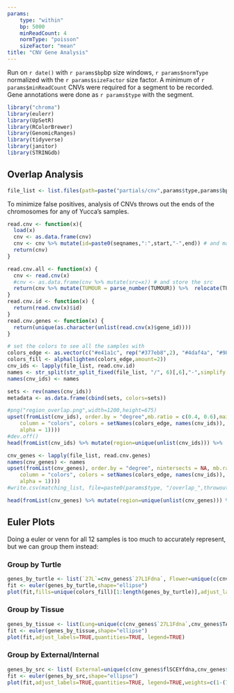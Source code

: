 ```yaml
---
params: 
    type: "within"
    bp: 5000
    minReadCount: 4
    normType: "poisson"
    sizeFactor: "mean"
title: "CNV Gene Analysis" 
---
```

Run on `r date()` with `r params$bp`bp size windows, `r params$normType` normalized with the `r params$sizeFactor` size factor. A minimum of `r params$minReadCount` CNVs were required for a segment to be recorded. Gene annotations were done as `r params$type` with the segment. 

```r
library("chroma")
library(eulerr)
library(UpSetR)
library(RColorBrewer)
library(GenomicRanges)
library(tidyverse)
library(janitor)
library(STRINGdb)
```

## Overlap Analysis 
```r
file_list <- list.files(path=paste("partials/cnv",params$type,params$bp,params$normType,sep="/"),pattern=paste0(params$sizeFactor, "-", params$minReadCount, "-*"),full.names = TRUE)
```
To minimize false positives, analysis of CNVs throws out the ends of the chromosomes for any of Yucca's samples. 
```r

read.cnv <- function(x){
  load(x)
  cnv <- as.data.frame(cnv)
  cnv <- cnv %>% mutate(id=paste0(seqnames,":",start,"-",end)) # and make a unique id for each region
  return(cnv)
}

read.cnv.all <- function(x) {
  cnv <- read.cnv(x)
  #cnv <- as.data.frame(cnv %>% mutate(src=x)) # and store the src 
  return(cnv %>% mutate(TUMOUR = parse_number(TUMOUR)) %>%  relocate(TUMOUR, .after = last_col()) %>% rename("{x}":=TUMOUR))
}
read.cnv.id <- function(x) {
  return(read.cnv(x)$id)
}
read.cnv.genes <- function(x) {
  return(unique(as.character(unlist(read.cnv(x)$gene_id))))
}

# set the colors to see all the samples with 
colors_edge <- as.vector(c("#e41a1c", rep("#377eb8",2), "#4daf4a", "#984ea3","#c36100", "#c47800", "#c38e00", rep("#bfa407", 3), "#b9b925"))
colors_fill <- alpha(lighten(colors_edge,amount=2))
cnv_ids <- lapply(file_list, read.cnv.id)
names <- str_split(str_split_fixed(file_list, "/", 6)[,6],"-",simplify = TRUE)[,3]
names(cnv_ids) <- names

sets <- rev(names(cnv_ids))
metadata <- as.data.frame(cbind(sets, colors=sets))
```

```r
#png("region_overlap.png",width=1200,height=675)
upset(fromList(cnv_ids), order.by = "degree",mb.ratio = c(0.4, 0.6),mainbar.y.label = "CNVs Shared", sets.x.label = "CNVS per Sample",sets=sets,keep.order = TRUE,sets.bar.color = rev(colors_edge), set.metadata = list(data = metadata, plots = list(list(type = "matrix_rows", 
    column = "colors", colors = setNames(colors_edge, names(cnv_ids)), 
    alpha = 1))))
#dev.off()
head(fromList(cnv_ids) %>% mutate(region=unique(unlist(cnv_ids))) %>%  adorn_totals(where="col") %>% arrange(-Total),30)
```
```r
cnv_genes <- lapply(file_list, read.cnv.genes)
names(cnv_genes) <- names
upset(fromList(cnv_genes), order.by = "degree", nintersects = NA, mb.ratio = c(0.4, 0.6),mainbar.y.label = "Genes in Intersection", sets.x.label = "Genes per Sample",sets=sets,keep.order = TRUE,sets.bar.color = rev(colors_edge), set.metadata = list(data = metadata, plots = list(list(type = "matrix_rows", 
    column = "colors", colors = setNames(colors_edge, names(cnv_ids)), 
    alpha = 1))))
#write.csv(matching_list, file=paste0(params$type, "/overlap_",throwout,".csv"))
```
```r
head(fromList(cnv_genes) %>% mutate(region=unique(unlist(cnv_genes))) %>%  adorn_totals(where="col") %>% arrange(-Total),40)
```


## Euler Plots

Doing a euler or venn for all 12 samples is too much to accurately represent, but we can group them instead: 

### Group by Turtle 

```r
genes_by_turtle <- list(`27L`=cnv_genes$`27L1Fdna`, Flower=unique(c(cnv_genes$flSCEYfdna, cnv_genes$flSCINFdna)), Poppy=cnv_genes$poSCTFdna, Aladar=cnv_genes$TABT, Yucca=unique(c(cnv_genes$yuLIRSFdna, cnv_genes$yuRERFdna, cnv_genes$yuRIRSFdna, cnv_genes$yuRKTGFdna, cnv_genes$yuRKTMFdna, cnv_genes$yuRKTW1Fdna, cnv_genes$yuTSFdna)))
fit <- euler(genes_by_turtle,shape="ellipse")
plot(fit,fills=unique(colors_fill)[1:length(genes_by_turtle)],adjust_labels=TRUE,quantities=TRUE, legend=TRUE)
```
### Group by Tissue 
```r
genes_by_tissue <- list(Lung=unique(c(cnv_genes$`27L1Fdna`,cnv_genes$TABT)), Eye=unique(c(cnv_genes$flSCEYfdna,cnv_genes$yuRERFdna)), Inguinal=unique(c(cnv_genes$flSCINFdna,cnv_genes$yuLIRSFdna, cnv_genes$yuRIRSFdna)), Tail=unique(c(cnv_genes$poSCTFdna,cnv_genes$yuTSFdna)),Kidney=unique(c(cnv_genes$yuRKTGFdna, cnv_genes$yuRKTMFdna, cnv_genes$yuRKTW1Fdna)))
fit <- euler(genes_by_tissue,shape="ellipse")
plot(fit,adjust_labels=TRUE,quantities=TRUE, legend=TRUE)
```
### Group by External/Internal 
```r
genes_by_src <- list( External=unique(c(cnv_genes$flSCEYfdna,cnv_genes$yuRERFdna,cnv_genes$flSCINFdna,cnv_genes$yuLIRSFdna, cnv_genes$yuRIRSFdna,cnv_genes$poSCTFdna,cnv_genes$yuTSFdna)),Internal=unique(c(cnv_genes$yuRKTGFdna, cnv_genes$yuRKTMFdna, cnv_genes$yuRKTW1Fdna,cnv_genes$`27L1Fdna`,cnv_genes$TABT)))
fit <- euler(genes_by_src,shape="ellipse")
plot(fit,adjust_labels=TRUE,quantities=TRUE, legend=TRUE,weights=c(1-(7/12),(1-(5/12))))
```



